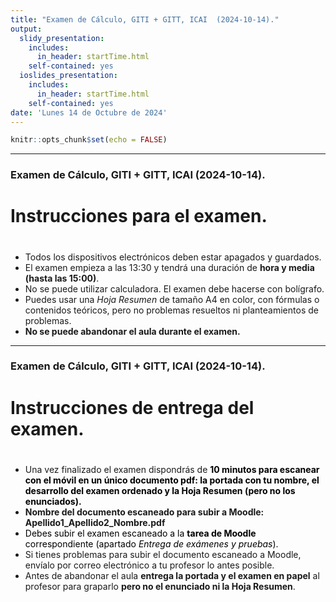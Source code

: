 ```yaml
---
title: "Examen de Cálculo, GITI + GITT, ICAI  (2024-10-14)."
output:
  slidy_presentation: 
    includes:
      in_header: startTime.html
    self-contained: yes
  ioslides_presentation:
    includes:
      in_header: startTime.html
    self-contained: yes
date: 'Lunes 14 de Octubre de 2024'
---
```


```r
knitr::opts_chunk$set(echo = FALSE)
```

---

### Examen de Cálculo, GITI + GITT, ICAI  (2024-10-14).

<h1>Instrucciones para el examen.</h1>

<h1><div id="txt1"></div></h1>

 + Todos los dispositivos electrónicos deben estar apagados y guardados. 
 + El examen empieza a las 13:30 y tendrá una duración de **hora y media (hasta las 15:00)**.
 + No se puede utilizar calculadora. El examen debe hacerse con bolígrafo.
 + Puedes usar una *Hoja Resumen* de tamaño A4 en color, con fórmulas o contenidos teóricos, pero no problemas resueltos ni planteamientos de problemas.
 + **No se puede abandonar el aula durante el examen.**

---

### Examen de Cálculo, GITI + GITT, ICAI  (2024-10-14).
 
<h1> Instrucciones de entrega del examen.</h1>

<h1><div id="txt2"></div></h1>

+ Una vez finalizado el examen dispondrás de  <span style = "color:black"> **10  minutos para escanear con el móvil en un único documento pdf: la portada con tu nombre, el desarrollo del examen ordenado y la Hoja Resumen (pero no los enunciados).**</span>
 + **Nombre del documento escaneado para subir a Moodle: Apellido1_Apellido2_Nombre.pdf**
 + <span style = "color:black"> Debes subir el examen escaneado a la **tarea de Moodle** correspondiente (apartado *Entrega de exámenes y pruebas*).</span>
 + Si tienes problemas para subir el documento escaneado a Moodle, envíalo por correo electrónico a tu profesor lo antes posible. 
 + Antes de abandonar el aula **entrega la portada y el examen en papel** al profesor para graparlo **pero no el enunciado ni la Hoja Resumen**.
 
 
 
<!-- ##################################################################################################################### --> 
<!-- ##################################################################################################################### --> 
<!-- ##################################################################################################################### --> 
